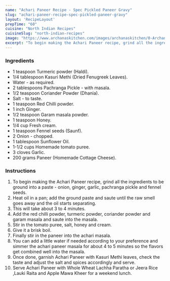 ---
name: "Achari Paneer Recipe - Spec Pickled Paneer Gravy"
slug: "achari-paneer-recipe-spec-pickled-paneer-gravy"
layout: 'RecipeLayout'
prepTime: "60"
cuisine: "North Indian Recipes"
cuisineSlug: "north-indian-recipes"
image: "https://www.archanaskitchen.com/images/archanaskitchen/0-Archanas-Kitchen-Recipes/2019/Achari_Paneer_Recipe_7_1600.jpg"
excerpt: "To begin making the Achari Paneer recipe, grind all the ingredients to be ground into a paste - onion, ginger, garlic, pachranga pickle and fennel seeds"
---

### Ingredients

- 1 teaspoon Turmeric powder (Haldi).
- 1/4 tablespoon Kasuri Methi (Dried Fenugreek Leaves).
- Water - as required.
- 2 tablespoons Pachranga Pickle - with masala.
- 1/2 teaspoon Coriander Powder (Dhania).
- Salt - to taste.
- 1 teaspoon Red Chilli powder.
- 1 inch Ginger.
- 1/2 teaspoon Garam masala powder.
- 1 teaspoon Honey.
- 1/4 cup Fresh cream.
- 1 teaspoon Fennel seeds (Saunf).
- 2 Onion - chopped.
- 1 tablespoon Sunflower Oil.
- 1-1/2 cups Homemade tomato puree.
- 3 cloves Garlic.
- 200 grams Paneer (Homemade Cottage Cheese).

### Instructions

1. To begin making the Achari Paneer recipe, grind all the ingredients to be ground into a paste - onion, ginger, garlic, pachranga pickle and fennel seeds.
1. Heat oil in a pan; add the ground paste and saute until the raw smell goes away and the oil starts separating.
1. This will take about 3 to 4 minutes.
1. Add the red chilli powder, turmeric powder, coriander powder and garam masala and saute into the masala.
1. Stir in the tomato puree, salt, honey and cream.
1. Give it a brisk boil.
1. Finally stir in the paneer into the achari masala.
1. You can add a little water if needed according to your preference and simmer the achari paneer masala for about 4 to 5 minutes so the flavors get combined well into the masala.
1. Once done, garnish Achari Paneer with Kasuri Methi leaves, check the taste and adjust the salt and spices accordingly and serve.
1. Serve Achari Paneer with Whole Wheat Lachha Paratha or Jeera Rice ,Lauki Raita and Apple Mawa Kheer for a weekend lunch.
